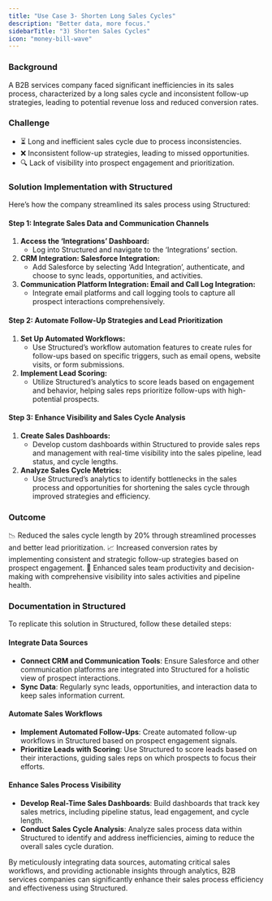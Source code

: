 ```yaml
---
title: "Use Case 3- Shorten Long Sales Cycles"
description: "Better data, more focus."
sidebarTitle: "3) Shorten Sales Cycles"
icon: "money-bill-wave"
---
```


### Background

A B2B services company faced significant inefficiencies in its sales process, characterized by a long sales cycle and inconsistent follow-up strategies, leading to potential revenue loss and reduced conversion rates.

### Challenge

- ⏳ Long and inefficient sales cycle due to process inconsistencies.
- ❌ Inconsistent follow-up strategies, leading to missed opportunities.
- 🔍 Lack of visibility into prospect engagement and prioritization.

### Solution Implementation with Structured

Here’s how the company streamlined its sales process using Structured:

#### Step 1: Integrate Sales Data and Communication Channels

1. **Access the ‘Integrations’ Dashboard:**
   - Log into Structured and navigate to the ‘Integrations’ section.
2. **CRM Integration: Salesforce Integration:**
   - Add Salesforce by selecting ‘Add Integration’, authenticate, and choose to sync leads, opportunities, and activities.
3. **Communication Platform Integration: Email and Call Log Integration:**
   - Integrate email platforms and call logging tools to capture all prospect interactions comprehensively.

#### Step 2: Automate Follow-Up Strategies and Lead Prioritization

1. **Set Up Automated Workflows:**
   - Use Structured’s workflow automation features to create rules for follow-ups based on specific triggers, such as email opens, website visits, or form submissions.
2. **Implement Lead Scoring:**
   - Utilize Structured’s analytics to score leads based on engagement and behavior, helping sales reps prioritize follow-ups with high-potential prospects.

#### Step 3: Enhance Visibility and Sales Cycle Analysis

1. **Create Sales Dashboards:**
   - Develop custom dashboards within Structured to provide sales reps and management with real-time visibility into the sales pipeline, lead status, and cycle lengths.
2. **Analyze Sales Cycle Metrics:**
   - Use Structured’s analytics to identify bottlenecks in the sales process and opportunities for shortening the sales cycle through improved strategies and efficiency.

### Outcome

📉 Reduced the sales cycle length by 20% through streamlined processes and better lead prioritization.
📈 Increased conversion rates by implementing consistent and strategic follow-up strategies based on prospect engagement.
🚀 Enhanced sales team productivity and decision-making with comprehensive visibility into sales activities and pipeline health.

### Documentation in Structured

To replicate this solution in Structured, follow these detailed steps:

#### Integrate Data Sources

- **Connect CRM and Communication Tools**: Ensure Salesforce and other communication platforms are integrated into Structured for a holistic view of prospect interactions.
- **Sync Data**: Regularly sync leads, opportunities, and interaction data to keep sales information current.

#### Automate Sales Workflows

- **Implement Automated Follow-Ups**: Create automated follow-up workflows in Structured based on prospect engagement signals.
- **Prioritize Leads with Scoring**: Use Structured to score leads based on their interactions, guiding sales reps on which prospects to focus their efforts.

#### Enhance Sales Process Visibility

- **Develop Real-Time Sales Dashboards**: Build dashboards that track key sales metrics, including pipeline status, lead engagement, and cycle length.
- **Conduct Sales Cycle Analysis**: Analyze sales process data within Structured to identify and address inefficiencies, aiming to reduce the overall sales cycle duration.

By meticulously integrating data sources, automating critical sales workflows, and providing actionable insights through analytics, B2B services companies can significantly enhance their sales process efficiency and effectiveness using Structured.
